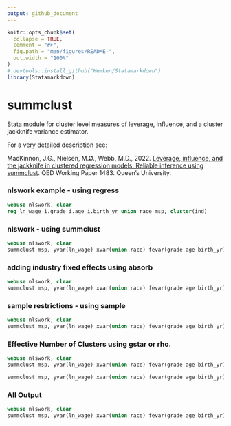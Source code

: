 ```yaml
---
output: github_document
---
```


<!-- README.md is generated from README.Rmd. Please edit that file -->

```r
knitr::opts_chunk$set(
  collapse = TRUE,
  comment = "#>",
  fig.path = "man/figures/README-",
  out.width = "100%"
)
# devtools::install_github("Hemken/Statamarkdown")
library(Statamarkdown)
```

# summclust

Stata module for cluster level measures of leverage, influence,  and a cluster jackknife variance estimator.

For a very detailed description see:

MacKinnon, J.G., Nielsen, M.Ø., Webb, M.D., 2022. [Leverage, influence, and the jackknife in clustered regression models: Reliable inference using summclust](https://arxiv.org/abs/2205.03288). QED Working Paper 1483. Queen’s University.    

### nlswork example - using regress

```stata
webuse nlswork, clear
reg ln_wage i.grade i.age i.birth_yr union race msp, cluster(ind)
```

### nlswork - using summclust

```stata
webuse nlswork, clear
summclust msp, yvar(ln_wage) xvar(union race) fevar(grade age birth_yr) cluster(ind)
```

### adding industry fixed effects using absorb

```stata
webuse nlswork, clear
summclust msp, yvar(ln_wage) xvar(union race) fevar(grade age birth_yr) absorb(ind) cluster(ind)
```
  
### sample restrictions - using sample

```stata
webuse nlswork, clear
summclust msp, yvar(ln_wage) xvar(union race) fevar(grade age birth_yr) sample(age>=25) cluster(ind)
```
            
### Effective Number of Clusters using gstar or rho.

```stata
webuse nlswork, clear
summclust msp, yvar(ln_wage) xvar(union race) fevar(grade age birth_yr) cluster(ind) gstar

summclust msp, yvar(ln_wage) xvar(union race) fevar(grade age birth_yr) cluster(ind) rho(0.5)
```
  
### All Output

```stata
webuse nlswork, clear
summclust msp, yvar(ln_wage) xvar(union race) fevar(grade age birth_yr) absorb(ind) cluster(ind) table svars jack rho(0.5)
```

